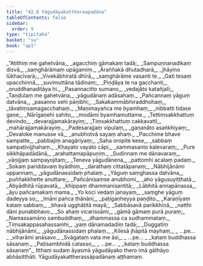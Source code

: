 ```yaml
---
title: "42.8 Yāgudāyakattheraapadāna"
tableOfContents: false
sidebar:
  order: 9
type: "tipitaka"
basket: "su"
book: "ap1"
---
```



<DynamicBreadcrumb />

<Division number="149" book="ap1">

<Paragraph number="5412" type="verses" book="ap1">
_“Atithiṃ me gahetvāna,_  
_agacchiṃ gāmakaṃ tadā;_  
_Sampuṇṇanadikaṃ disvā,_  
_saṃghārāmaṃ upāgamiṃ._  

</Paragraph>

</Division>
<Division number="150" book="ap1">

<Paragraph number="5413" type="verses" book="ap1">
_Āraññakā dhutadharā,_  
_jhāyino lūkhacīvarā;_  
_Vivekābhiratā dhīrā,_  
_saṃghārāme vasanti te._  

</Paragraph>

</Division>
<Division number="151" book="ap1">

<Paragraph number="5414" type="verses" book="ap1">
_Gati tesaṃ upacchinnā,_  
_suvimuttāna tādinaṃ;_  
_Piṇḍāya te na gacchanti,_  
_oruddhanaditāya hi._  

</Paragraph>

</Division>
<Division number="152" book="ap1">

<Paragraph number="5415" type="verses" book="ap1">
_Pasannacitto sumano,_  
_vedajāto katañjalī;_  
_Taṇḍulaṃ me gahetvāna,_  
_yāgudānaṃ adāsahaṃ._  

</Paragraph>

</Division>
<Division number="153" book="ap1">

<Paragraph number="5416" type="verses" book="ap1">
_Pañcannaṃ yāguṃ datvāna,_  
_pasanno sehi pāṇibhi;_  
_Sakakammābhiraddhohaṃ,_  
_tāvatiṃsamagacchahaṃ._  

</Paragraph>

</Division>
<Division number="154" book="ap1">

<Paragraph number="5417" type="verses" book="ap1">
_Maṇimayañca me byamhaṃ,_  
_nibbatti tidase gaṇe;_  
_Nārīgaṇehi sahito,_  
_modāmi byamhamuttame._  

</Paragraph>

</Division>
<Division number="155" book="ap1">

<Paragraph number="5418" type="verses" book="ap1">
_Tettiṃsakkhattuṃ devindo,_  
_devarajjamakārayiṃ;_  
_Tiṃsakkhattuṃ cakkavattī,_  
_mahārajjamakārayiṃ._  

</Paragraph>

</Division>
<Division number="156" book="ap1">

<Paragraph number="5419" type="verses" book="ap1">
_Padesarajjaṃ vipulaṃ,_  
_gaṇanāto asaṅkhiyaṃ;_  
_Devaloke manusse vā,_  
_anubhotvā sayaṃ ahaṃ._  

</Paragraph>

</Division>
<Division number="157" book="ap1">

<Paragraph number="5420" type="verses" book="ap1">
_Pacchime bhave sampatte,_  
_pabbajiṃ anagāriyaṃ;_  
_Saha oropite kese,_  
_sabbaṃ sampaṭivijjhahaṃ._  

</Paragraph>

</Division>
<Division number="158" book="ap1">

<Paragraph number="5421" type="verses" book="ap1">
_Khayato vayato cāpi,_  
_sammasanto kaḷevaraṃ;_  
_Pure sikkhāpadādānā,_  
_arahattamapāpuṇiṃ._  

</Paragraph>

</Division>
<Division number="159" book="ap1">

<Paragraph number="5422" type="verses" book="ap1">
_Sudinnaṃ me dānavaraṃ,_  
_vāṇijjaṃ sampayojitaṃ;_  
_Teneva yāgudānena,_  
_pattomhi acalaṃ padaṃ._  

</Paragraph>

</Division>
<Division number="160" book="ap1">

<Paragraph number="5423" type="verses" book="ap1">
_Sokaṃ pariddavaṃ byādhiṃ,_  
_darathaṃ cittatāpanaṃ;_  
_Nābhijānāmi uppannaṃ,_  
_yāgudānassidaṃ phalaṃ._  

</Paragraph>

</Division>
<Division number="161" book="ap1">

<Paragraph number="5424" type="verses" book="ap1">
_Yāguṃ saṃghassa datvāna,_  
_puññakkhette anuttare;_  
_Pañcānisaṃse anubhomi,_  
_aho yāgusuyiṭṭhatā._  

</Paragraph>

</Division>
<Division number="162" book="ap1">

<Paragraph number="5425" type="verses" book="ap1">
_Abyādhitā rūpavatā,_  
_khippaṃ dhammanisantitā;_  
_Lābhitā annapānassa,_  
_āyu pañcamakaṃ mama._  

</Paragraph>

</Division>
<Division number="163" book="ap1">

<Paragraph number="5426" type="verses" book="ap1">
_Yo koci vedaṃ janayaṃ,_  
_saṃghe yāguṃ dadeyya so;_  
_Imāni pañca ṭhānāni,_  
_paṭigaṇheyya paṇḍito._  

</Paragraph>

</Division>
<Division number="164" book="ap1">

<Paragraph number="5427" type="verses" book="ap1">
_Karaṇīyaṃ kataṃ sabbaṃ,_  
_bhavā ugghāṭitā mayā;_  
_Sabbāsavā parikkhīṇā,_  
_natthi dāni punabbhavo._  

</Paragraph>

</Division>
<Division number="165" book="ap1">

<Paragraph number="5428" type="verses" book="ap1">
_So ahaṃ vicarissāmi,_  
_gāmā gāmaṃ purā puraṃ;_  
_Namassamāno sambuddhaṃ,_  
_dhammassa ca sudhammataṃ._  

</Paragraph>

</Division>
<Division number="166" book="ap1">

<Paragraph number="5429" type="verses" book="ap1">
_Tiṃsakappasahassamhi,_  
_yaṃ dānamadadiṃ tadā;_  
_Duggatiṃ nābhijānāmi,_  
_yāgudānassidaṃ phalaṃ._  

</Paragraph>

</Division>
<Division number="167" book="ap1">

<Paragraph number="5430" type="verses" book="ap1">
_Kilesā jhāpitā mayhaṃ,_  
_ …pe… _  
_viharāmi anāsavo._  

</Paragraph>

</Division>
<Division number="168" book="ap1">

<Paragraph number="5431" type="verses" book="ap1">
_Svāgataṃ vata me āsi,_  
_ …pe… _  
_kataṃ buddhassa sāsanaṃ._  

</Paragraph>

</Division>
<Division number="169" book="ap1">

<Paragraph number="5432" type="verses" book="ap1">
_Paṭisambhidā catasso,_  
_ …pe… _  
_kataṃ buddhassa sāsanaṃ”._  

</Paragraph>

<Paragraph number="5433" book="ap1">
Itthaṃ sudaṃ āyasmā yāgudāyako thero imā gāthāyo abhāsitthāti.

</Paragraph>
</Division>

<Paragraph number="5434" type="center" book="ap1">
Yāgudāyakattherassāpadānaṃ aṭṭhamaṃ.
</Paragraph>